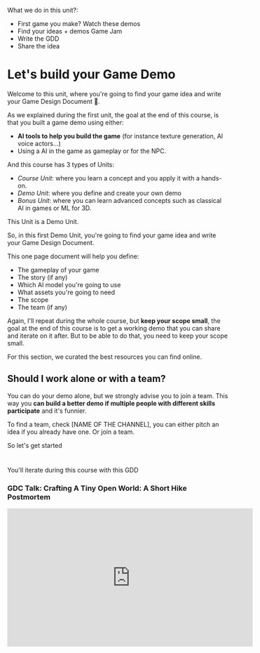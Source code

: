 

What we do in this unit?:

- First game you make? Watch these demos
- Find your ideas + demos Game Jam
- Write the GDD
- Share the idea


# Let's build your Game Demo

Welcome to this unit, where you're going to find your game idea and write your Game Design Document 🤩.

As we explained during the first unit, the goal at the end of this course, is that you built a game demo using either:
- **AI tools to help you build the game** (for instance texture generation, AI voice actors...)
- Using a AI in the game as gameplay or for the NPC.

And this course has 3 types of Units:
- *Course Unit*: where you learn a concept and you apply it with a hands-on.
- *Demo Unit*: where you define and create your own demo
- *Bonus Unit*: where you can learn advanced concepts such as classical AI in games or ML for 3D.

This Unit is a Demo Unit.

So, in this first Demo Unit, you're going to find your game idea and write your Game Design Document. 

This one page document will help you define:
- The gameplay of your game
- The story (if any)
- Which AI model you're going to use
- What assets you're going to need
- The scope
- The team (if any)


Again, I'll repeat during the whole course, but **keep your scope small**, the goal at the end of this course is to get a working demo that you can share and iterate on it after. But to be able to do that, you need to keep your scope small.

For this section, we curated the best resources you can find online.


## Should I work alone or with a team?

You can do your demo alone, but we strongly advise you to join a team. This way you **can build a better demo if multiple people with different skills participate** and it's funnier.

To find a team, check [NAME OF THE CHANNEL], you can either pitch an idea if you already have one. Or join a team.




So let's get started


























# 



You'll iterate during this course with this GDD


### GDC Talk: Crafting A Tiny Open World: A Short Hike Postmortem

<iframe width="560" height="315" src="https://www.youtube.com/embed/ZW8gWgpptI8?si=lcfdHzB4i_Vp7nqO" title="YouTube video player" frameborder="0" allow="accelerometer; autoplay; clipboard-write; encrypted-media; gyroscope; picture-in-picture; web-share" allowfullscreen></iframe>